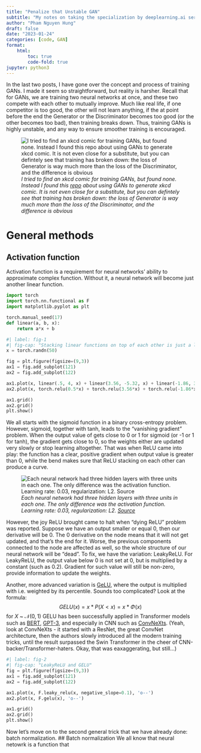 ```yaml
---
title: "Penalize that Unstable GAN"
subtitle: "My notes on taking the specialization by deeplearning.ai series"
author: "Pham Nguyen Hung"
draft: false
date: "2023-01-24"
categories: [code, GAN]
format:
    html:
        toc: true
        code-fold: true
jupyter: python3 
---
```

In the last two posts, I have gone over the concept and process of training GANs. I made it seem so straightforward, but reality is harsher. Recall that for GANs, we are training two neural networks at once, and these two compete with each other to mutually improve. Much like real life, if one competitor is too good, the other will not learn anything, if the at point before the end the Generator or the Discriminator becomes too good (or the other becomes too bad), then training breaks down. Thus, training GANs is highly unstable, and any way to ensure smoother training is encouraged.

![*I tried to find an xkcd comic for training GANs, but found none. Instead I found this [repo](https://github.com/generic-github-user/xkcd-Generator/) about using GANs to generate xkcd comic. It is not even close for a substitute, but you can defintely see that training has broken down: the loss of Generator is way much more than the loss of the Discriminator, and the difference is obvious*](test 17.png)

# General methods
## Activation function
Activation function is a requirement for neural networks' ability to approximate complex function. Without it, a neural network will become just another linear function.
```python
import torch
import torch.nn.functional as F
import matplotlib.pyplot as plt

torch.manual_seed(17)
def linear(a, b, x):
    return a*x + b
```
```python
#| label: fig-1
#| fig-cap: "Stacking linear functions on top of each other is just a linear function. Meanwhile, stacking ReLU functions on top of each other create a piecemeal linear function that approximates a curve."
x = torch.randn(50)

fig = plt.figure(figsize=(9,3))
ax1 = fig.add_subplot(121)
ax2 = fig.add_subplot(122)

ax1.plot(x, linear(.5, 4, x) + linear(3.56, -5.32, x) + linear(-1.86, 3.74, x), 'o--')
ax2.plot(x, torch.relu(0.5*x) + torch.relu(3.56*x) + torch.relu(-1.86*x), 'o--')

ax1.grid()
ax2.grid()
plt.show()
```
We all starts with the sigmoid function in a binary cross-entropy problem. However, sigmoid, together with tanh, leads to the "vanishing gradient" problem. When the output value of gets close to 0 or 1 for sigmoid (or -1 or 1 for tanh), the gradient gets close to 0, so the weights either are updated very slowly or stop learning altogether. That was when ReLU came into play: the function has a clear, positive gradient when output value is greater than 0, while the bend makes sure that ReLU stacking on each other can produce a curve.

![*Each neural network had three hidden layers with three units in each one. The only difference was the activation function. Learning rate: 0.03, regularization: L2. [Source](https://towardsdatascience.com/if-rectified-linear-units-are-linear-how-do-they-add-nonlinearity-40247d3e4792)*](1 KKjPz4KaEERCpvI04D6Bng.webp)


However, the joy ReLU brought came to halt when "dying ReLU" problem was reported. Suppose we have an output smaller or equal 0, then our derivative will be 0. The 0 derivative on the node means that it will not get updated, and that's the end for it. Worse, the previous components connected to the node are affected as well, so the whole structure of our neural network will be "dead". To fix, we have the variation: LeakyReLU. For LeakyReLU, the output value below 0 is not set at 0, but is multiplied by a constant (such as 0.2). Gradient for such value will still be non-zero, provide information to update the weights.

Another, more advanced variation is [GeLU](https://ar5iv.labs.arxiv.org/html/1606.08415v4), where the output is multiplied with i.e. weighted by its percentile. Sounds too complicated? Look at the formula:
$$GELU(x)=x*P(X<x)=x*\Phi(x)$$
for $X$ ~ $\mathcal{N}(0, 1)$
GELU has been successfully applied in Transformer models such as [BERT](https://ar5iv.labs.arxiv.org/html/1810.04805v2), [GPT-3](https://ar5iv.labs.arxiv.org/html/2005.14165v4), and especially in CNN such as [ConvNeXts](https://ar5iv.labs.arxiv.org/html/2201.03545). (Yeah, look at ConvNeXts - it started with a ResNet, the great ConvNet architecture, then the authors slowly introduced all the modern training tricks, until the result surpassed the Swin Transformer in the cheer of CNN-backer/Transformer-haters. Okay, that was eaxaggerating, but still...)
```python
#| label: fig-2
#| fig-cap: "LeakyReLU and GELU"
fig = plt.figure(figsize=(9,3))
ax1 = fig.add_subplot(121)
ax2 = fig.add_subplot(122)

ax1.plot(x, F.leaky_relu(x, negative_slope=0.1), 'o--')
ax2.plot(x, F.gelu(x), 'o--')

ax1.grid()
ax2.grid()
plt.show()
```
Now let's move on to the second general trick that we have already done: batch normalization.
## Batch normalization
We all know that neural netowrk is a function that 